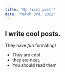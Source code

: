 ```yaml
---
title: "My first post!"
date: "March 3rd, 2021"
---
```


## I write cool posts.

They have *fun* formating!

* They are cool
* they are neat.
* You should read them
